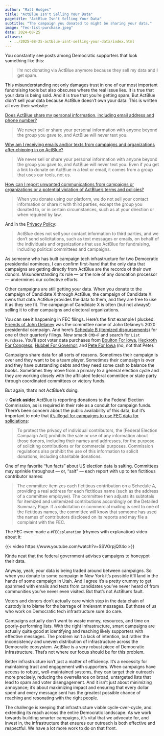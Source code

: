 ```yaml
---
author: "Matt Hodges"
title: "ActBlue Isn't Selling Your Data"
pagetitle: "ActBlue Isn't Selling Your Data"
subtitle: "The campaign you donated to might be sharing your data."
image: "fec-list-purchase.jpeg"
date: 2024-08-25
aliases:
  - ../2025-08-25-actblue-isnt-selling-your-data/index.html
---
```


You constantly see posts among Democratic supporters that look something like this:

> I'm not donating via ActBlue anymore because they sell my data and I get spam.

This misunderstanding not only damages trust in one of our most important fundraising tools but also obscures where the real issue lies. It is true that your data is being sold. And it is true that you're getting spam. But ActBlue didn't sell your data because ActBlue doesn't own your data. This is written all over their website:

[Does ActBlue share my personal information, including email address and phone number?](https://help.actblue.com/hc/en-us/articles/19342854603287-Does-ActBlue-share-my-personal-information-including-email-address-and-phone-number)

> We never sell or share your personal information with anyone beyond the group you gave to, and ActBlue will never text you.

[Why am I receiving emails and/or texts from campaigns and organizations after chipping in on ActBlue?](https://help.actblue.com/hc/en-us/articles/19343256425367-Why-am-I-receiving-emails-and-or-texts-from-campaigns-and-organizations-after-chipping-in-on-ActBlue)

> We never sell or share your personal information with anyone beyond the group you gave to, and ActBlue will never text you. Even if you get a link to donate on ActBlue in a text or email, it comes from a group that uses our tools, not us.

[How can I report unwanted communications from campaigns or organizations or a potential violation of ActBlue’s terms and policies?](https://support.actblue.com/campaigns/faq/how-can-i-report-unwanted-communications-from-campaigns-or-organizations-or-a-potential-violation-of-actblues-terms-and-policies/)

> When you donate using our platform, we do not sell your contact information or share it with third parties, except the group you donated to, or in certain circumstances, such as at your direction or when required by law.

And in the [Privacy Policy](https://secure.actblue.com/privacy):

> ActBlue does not sell your contact information to third parties, and we don’t send solicitations, such as text messages or emails, on behalf of the individuals and organizations that use ActBlue for fundraising, including political committees and campaigns.

As someone who has built campaign tech infrastructure for two Democratic presidential nominees, I can confirm first-hand that the only data that campaigns are getting directly from ActBlue are the records of their own donors. Misunderstanding its role — or the role of any donoation processor — undermines our collective efforts.

Other campaigns are still getting your data. When you donate to the campaign of Candidate X through ActBlue, the campaign of Candidate X owns that data. ActBlue provides the data to them, and they are free to use it as they see fit. The campaign of Candidate X is often (but not always!) selling it to other campaigns and electoral organizations.

You can see it happening in FEC filings. Here's the first example I plucked: [Friends of John Delaney](https://ballotpedia.org/John_Delaney_(Maryland)) was the committee name of John Delaney's 2020 presidential campaign. And here's [Schedule B (itemized dispursements)](https://docquery.fec.gov/cgi-bin/forms/C00508416/1223362/sb/ALL) for one of their quarterly filings. Now smack `CMD+F` and search for `List Purchase`. You'll spot voter data purchases from [Boulton For Iowa](https://ballotpedia.org/Nate_Boulton), [Heckroth For Congress](https://ballotpedia.org/Thomas_Heckroth), [Hubbel For Governor](https://ballotpedia.org/Fred_Hubbell), and [Pete For Iowa](https://ballotpedia.org/Pete_D%27Alessandro) (no, not that Pete).

Campaigns share data for all sorts of reasons. Sometimes their campaign is over and they want to be a team player. Sometimes their campaign is over and they have outstanding debts and they need some cash to balance the books. Sometimes they move from a primary to a general election cycle and they are working closely with the affiliated federal committee or state party through coordinated committees or victory funds.

But again, that's not ActBlue's doing.

💡 **Quick aside:** ActBlue is reporting donations to the Federal Election Commission, as is required in their role as a conduit for campaign funds. There's been concern about the public availability of this data, but it's important to note that [it's illegal for campaigns to use FEC data for soliciations](https://www.fec.gov/updates/sale-or-use-contributor-information/):


> To protect the privacy of individual contributors, the [Federal Election Campaign Act] prohibits the sale or use of any information about those donors, including their names and addresses, for the purpose of soliciting contributions or for commercial purposes. Commission regulations also prohibit the use of this information to solicit donations, including charitable donations.

One of my favorite "fun facts" about US election data is salting. Committees may sprinkle throughout — or, "salt" — each report with up to ten fictitious contributor names:

> The committee itemizes each fictitious contribution on a Schedule A, providing a real address for each fictitious name (such as the address of a committee employee). The committee then adjusts its subtotals for itemized and unitemized contributions accordingly on the Detailed Summary Page. If a solicitation or commercial mailing is sent to one of the fictitious names, the committee will know that someone has used the names of contributors disclosed on its reports and may file a complaint with the FEC.

The FEC even made a `#FECsplanation` (rhymes with explanation) video about it:

{{< video https://www.youtube.com/watch?v=SSVGrpjQX4o >}}

Kinda neat that the federal government advises campaigns to honeypot their data.

Anyway, yeah, your data is being traded around between campaigns. So when you donate to some campaign in New York it's possible it'll land in the hands of some campaign in Utah. And I agree it's a pretty crummy to get spammed with emails and texts from candidates you've never heard of from communities you've never even visited. But that's not ActBlue's fault.

Voters and donors don't actually care which step in the data chain of custody is to blame for the barrage of irrelevant messages. But those of us who work on Democratic tech infrastructure sure do care.

Campaigns actually don't want to waste money, resources, and time on poorly-performing lists. With the right infrastructure, smart campaigns are actually quite good at identifying and reaching likely supporters with effective messages. The problem isn't a lack of intention, but rather the inconsistency and uneven distribution of infrastructure across the Democratic ecosystem. ActBlue is a very robust piece of Democratic infrastructure. That's not where our focus should be for this problem.

Better infrastructure isn't just a matter of efficiency. It's a necessity for maintaining trust and engagement with supporters. When campaigns have access to robust, well-maintained systems, they can target their outreach more precisely, reducing the overreliance on broad, untargeted lists that lead to spam and voter disengagement. And it isn't just about minimizing annoyance; it's about maximizing impact and ensuring that every dollar spent and every message sent has the greatest possible chance of reaching and resonating with the right people.

The challenge is keeping that infrastructure viable cycle-over-cycle, and extending its reach across the entire Democratic landscape. As we work towards building smarter campaigns, it’s vital that we advocate for, and invest in, the infrastructure that ensures our outreach is both effective and respectful. We have a lot more work to do on that front.